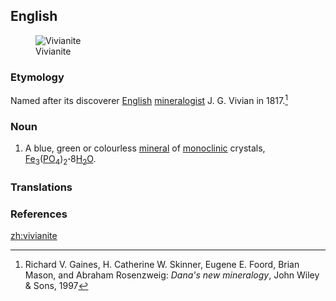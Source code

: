 ==English==
[[Image:Vivianite w-triphylite and feldspar (Hydrous iron phosphate Custer County South Dakota 1651.jpg|thumb|Vivianite]]

===Etymology===
Named after its discoverer [[English]] [[mineralogist]] J. G. Vivian in 1817.<ref>Richard V. Gaines, H. Catherine W. Skinner, Eugene E. Foord, Brian Mason, and Abraham Rosenzweig: ''Dana's new mineralogy'', John Wiley & Sons, 1997</ref>

===Noun===
{{en-noun|-}}

#{{mineralogy}} A blue, green or colourless [[mineral]] of [[monoclinic]] crystals,  [[iron|Fe]]<sub>3</sub>([[phosphorus|P]][[oxygen|O]]<sub>4</sub>)<sub>2</sub>'''&middot;'''8[[water|H<sub>2</sub>O]].

===Translations===
{{trans-top|mineral}}
{{trans-mid}}
{{trans-bottom}}

===References===
<references/>

[[zh:vivianite]]